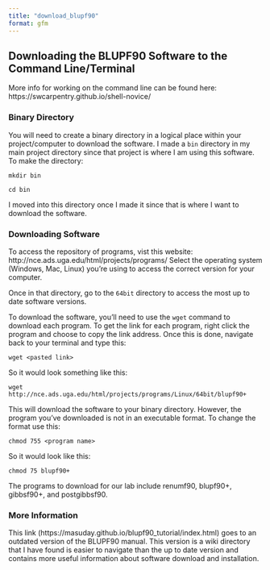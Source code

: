 ```yaml
---
title: "download_blupf90"
format: gfm
---
```


## Downloading the BLUPF90 Software to the Command Line/Terminal

More info for working on the command line can be found here: https://swcarpentry.github.io/shell-novice/

### Binary Directory

You will need to create a binary directory in a logical place within your project/computer to download the software. I made a `bin` directory in my main project directory since that project is where I am using this software. To make the directory:

`mkdir bin`

`cd bin`

I moved into this directory once I made it since that is where I want to download the software.

### Downloading Software

To access the repository of programs, vist this website: http://nce.ads.uga.edu/html/projects/programs/ Select the operating system (Windows, Mac, Linux) you're using to access the correct version for your computer.

Once in that directory, go to the `64bit` directory to access the most up to date software versions.

To download the software, you'll need to use the `wget` command to download each program. To get the link for each program, right click the program and choose to copy the link address. Once this is done, navigate back to your terminal and type this:

`wget <pasted link>`

So it would look something like this:

`wget http://nce.ads.uga.edu/html/projects/programs/Linux/64bit/blupf90+`

This will download the software to your binary directory. However, the program you've downloaded is not in an executable format. To change the format use this:

`chmod 755 <program name>`

So it would look like this:

`chmod 75 blupf90+`

The programs to download for our lab include renumf90, blupf90+, gibbsf90+, and postgibbsf90.

### More Information

This link (https://masuday.github.io/blupf90_tutorial/index.html) goes to an outdated version of the BLUPF90 manual. This version is a wiki directory that I have found is easier to navigate than the up to date version and contains more useful information about software download and installation.
